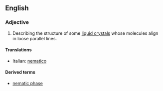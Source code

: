 ==English==

===Adjective===
{{en-adj}}

#{{physics|chemistry}} Describing the structure of some [[liquid crystal]]s whose molecules align in loose parallel lines.

====Translations====
{{top}}
*Italian: [[nematico]]
{{mid}}

{{bottom}}

====Derived terms====
*[[nematic phase]]